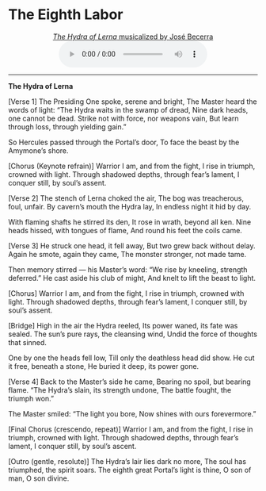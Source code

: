 # The Eighth Labor

<center>
[*The Hydra of Lerna* musicalized by José Becerra](https://ngsm.org/mp3/08.mp3)
</center>

<center>

<audio controls>
  <source src="https://ngsm.org/mp3/08.mp3" type="audio/mpeg">
  Your browser does not support the audio element.
</audio>

</center>

---

**The Hydra of Lerna**

[Verse 1]
The Presiding One spoke, serene and bright,
The Master heard the words of light:
“The Hydra waits in the swamp of dread,
Nine dark heads, one cannot be dead.
Strike not with force, nor weapons vain,
But learn through loss, through yielding gain.”

So Hercules passed through the Portal’s door,
To face the beast by the Amymone’s shore.

[Chorus (Keynote refrain)]
Warrior I am, and from the fight,
I rise in triumph, crowned with light.
Through shadowed depths, through fear’s lament,
I conquer still, by soul’s assent.

[Verse 2]
The stench of Lerna choked the air,
The bog was treacherous, foul, unfair.
By cavern’s mouth the Hydra lay,
In endless night it hid by day.

With flaming shafts he stirred its den,
It rose in wrath, beyond all ken.
Nine heads hissed, with tongues of flame,
And round his feet the coils came.

[Verse 3]
He struck one head, it fell away,
But two grew back without delay.
Again he smote, again they came,
The monster stronger, not made tame.

Then memory stirred — his Master’s word:
“We rise by kneeling, strength deferred.”
He cast aside his club of might,
And knelt to lift the beast to light.

[Chorus]
Warrior I am, and from the fight,
I rise in triumph, crowned with light.
Through shadowed depths, through fear’s lament,
I conquer still, by soul’s assent.

[Bridge]
High in the air the Hydra reeled,
Its power waned, its fate was sealed.
The sun’s pure rays, the cleansing wind,
Undid the force of thoughts that sinned.

One by one the heads fell low,
Till only the deathless head did show.
He cut it free, beneath a stone,
He buried it deep, its power gone.

[Verse 4]
Back to the Master’s side he came,
Bearing no spoil, but bearing flame.
“The Hydra’s slain, its strength undone,
The battle fought, the triumph won.”

The Master smiled: “The light you bore,
Now shines with ours forevermore.”

[Final Chorus (crescendo, repeat)]
Warrior I am, and from the fight,
I rise in triumph, crowned with light.
Through shadowed depths, through fear’s lament,
I conquer still, by soul’s ascent.

[Outro (gentle, resolute)]
The Hydra’s lair lies dark no more,
The soul has triumphed, the spirit soars.
The eighth great Portal’s light is thine,
O son of man, O son divine.

